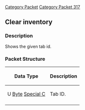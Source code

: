 [[Category Packet]]
[[Category Packet 317]]
{{packet|name=Show Tab|description=Shows the given tab.|opcode=106|type=Fixed|length=1|revision=317}}
== Clear inventory ==

=== Description ===

Shows the given tab id.

=== Packet Structure ===
{|border=2
! Data Type
! Description
|-
| U [[Data Types#Standard data types|Byte]] [[Data Types#Non Standard Data Types|Special C]]
| Tab ID.
|-
|}